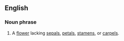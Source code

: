 ==English==
===Noun phrase===
#A [[flower]] lacking [[sepal]]s, [[petal]]s, [[stamen]]s, or [[carpel]]s.